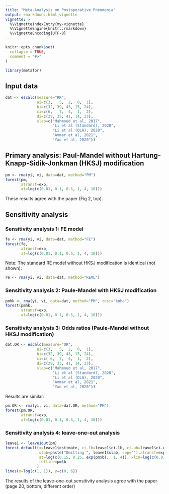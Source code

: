 ```yaml
---
title: "Meta-Analysis on Postoperative Pneumonia"
output: rmarkdown::html_vignette
vignette: >
  %\VignetteIndexEntry{my-vignette}
  %\VignetteEngine{knitr::rmarkdown}
  %\VignetteEncoding{UTF-8}
---
```


```r
knitr::opts_chunk$set(
  collapse = TRUE,
  comment = "#>"
)
```

```r
library(metafor)
```


## Input data
```r
dat <- escalc(measure="RR",
              ai=c(3,   5,  2,  0,  1),
              bi=c(32, 39, 43, 15, 24),
              ci=c(6,   7,  4,  1,  2),
              di=c(29, 35, 41, 14, 23),
              slab=c("Mahmoud et al, 2017",
                     "Li et al (Standard), 2020",
                     "Li et al (OLA), 2020",
                     "Ammar et al, 2021",
                     "Yao et al, 2020"))
```

## Primary analysis: Paul-Mandel without Hartung-Knapp-Sidik-Jonkman (HKSJ) modification 
```r
pm <- rma(yi, vi, data=dat, method="PM") 
forest(pm,
       atransf=exp,
       at=log(c(0.01, 0.1, 0.5, 1, 4, 10)))
```
These results agree with the paper (Fig 2, top).

## Sensitivity analysis
### Sensitivity analysis 1: FE model

```r
fe <- rma(yi, vi, data=dat, method="FE") 
forest(fe, 
       atransf=exp,
       at=log(c(0.01, 0.1, 0.5, 1, 4, 10)))
```

Note: The standard RE model without HKSJ modification is identical (not shown):
```r
re <- rma(yi, vi, data=dat, method="REML") 
```



### Sensitivity analysis 2: Paule-Mandel with HKSJ modification 
```r
pmhk <- rma(yi, vi, data=dat, method="PM", test="knha") 
forest(pmhk,
       atransf=exp,
       at=log(c(0.01, 0.1, 0.5, 1, 4, 10)))
```


### Sensitivity analysis 3: Odds ratios (Paule-Mandel without HKSJ modification)
```r
dat.OR <- escalc(measure="OR",
              ai=c(3,   5,  2,  0,  1),
              bi=c(32, 39, 43, 15, 24),
              ci=c( 6,  7,  4,  1,  2),
              di=c(29, 35, 41, 14, 23),
              slab=c("Mahmoud et al, 2017",
                     "Li et al (Standard), 2020",
                     "Li et al (OLA), 2020",
                     "Ammar et al, 2021",
                     "Yao et al, 2020"))
```

Results are similar:

```r
pm.OR <- rma(yi, vi, data=dat.OR, method="PM") 
forest(pm.OR,
       atransf=exp,
       at=log(c(0.01, 0.1, 0.5, 1, 4, 10)))
```


### Sensitivity analysis 4: leave-one-out analysis
```r
leave1 <- leave1out(pm)
forest.default(x=leave1$estimate, ci.lb=leave1$ci.lb, ci.ub=leave1$ci.ub,
               slab=paste("Omitting ", leave1$slab, sep=""),atransf=exp,
               at=log(c(0.15, 0.25, exp(pm$b),  1, 4)), xlim=log(c(0.01, 4.5)),
               refline=pm$b
              )
lines(x=log(c(1, 1)), y=c(0, 6))
```
The results of the leave-one-out sensitivity analysis agree with the paper (page 20, bottom, different order)
